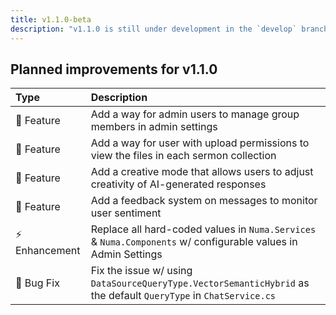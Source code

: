 ```yaml
---
title: v1.1.0-beta
description: "v1.1.0 is still under development in the `develop` branch of [Numa's source code](https://github.com/secc/Numa?tab=readme-ov-file)."
---
```


## Planned improvements for v1.1.0
|Type|Description|
|:---|:---|
|🚀 Feature|Add a way for admin users to manage group members in admin settings|
|🚀 Feature|Add a way for user with upload permissions to view the files in each sermon collection|
|🚀 Feature|Add a creative mode that allows users to adjust creativity of AI-generated responses|
|🚀 Feature|Add a feedback system on messages to monitor user sentiment|
|⚡ Enhancement|Replace all hard-coded values in `Numa.Services` & `Numa.Components` w/ configurable values in Admin Settings|
|🐛 Bug Fix|Fix the issue w/ using `DataSourceQueryType.VectorSemanticHybrid` as the default `QueryType` in `ChatService.cs`|